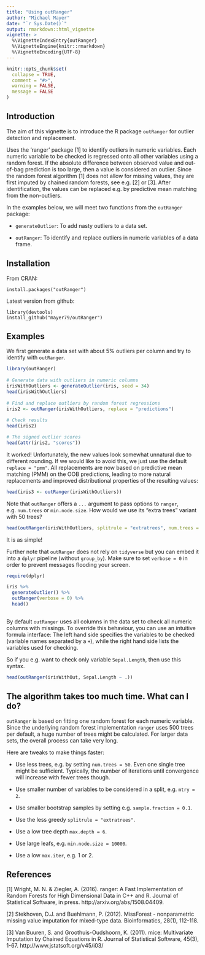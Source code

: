 ```yaml
---
title: "Using outRanger"
author: "Michael Mayer"
date: "`r Sys.Date()`"
output: rmarkdown::html_vignette
vignette: >
  %\VignetteIndexEntry{outRanger}
  %\VignetteEngine{knitr::rmarkdown}
  %\VignetteEncoding{UTF-8}
---
```


```r
knitr::opts_chunk$set(
  collapse = TRUE,
  comment = "#>",
  warning = FALSE,
  message = FALSE
)
```

## Introduction

The aim of this vignette is to introduce the R package `outRanger` for outlier detection and replacement.

Uses the 'ranger' package [1] to identify outliers in numeric variables. Each numeric variable to be checked is regressed onto all other variables using a random forest. If the absolute difference between observed value and out-of-bag prediction is too large, then a value is considered an outlier. Since the random forest algorithm [1] does not allow for missing values, they are first imputed by chained random forests, see e.g. [2] or [3]. After identification, the values can be replaced e.g. by predictive mean matching from the non-outliers.

In the examples below, we will meet two functions from the `outRanger` package:

- `generateOutlier`: To add nasty outliers to a data set.

- `outRanger`: To identify and replace outliers in numeric variables of a data frame.

## Installation

From CRAN:
```
install.packages("outRanger")
```

Latest version from github:
```
library(devtools)
install_github("mayer79/outRanger")
```

## Examples

We first generate a data set with about 5% outliers per column and try to identify with `outRanger`.

``` r
library(outRanger)
 
# Generate data with outliers in numeric columns
irisWithOutliers <- generateOutlier(iris, seed = 34)
head(irisWithOutliers)
 
# Find and replace outliers by random forest regressions
iris2 <- outRanger(irisWithOutliers, replace = "predictions")
 
# Check results
head(iris2)

# The signed outlier scores
head(attr(iris2, "scores"))

```

It worked! Unfortunately, the new values look somewhat unnatural due to different rounding. If we would like to avoid this, we just use the default `replace = "pmm"`. All replacements are now based on predictive mean matching (PMM) on the OOB predictions, leading to more natural replacements and improved distributional properties of the resulting values:

``` r
head(iris3 <- outRanger(irisWithOutliers))
```

Note that `outRanger` offers a `...` argument to pass options to `ranger`, e.g. `num.trees` or `min.node.size`. How would we use its "extra trees" variant with 50 trees?

``` r
head(outRanger(irisWithOutliers, splitrule = "extratrees", num.trees = 50))
```

It is as simple!

Further note that `outRanger` does not rely on `tidyverse` but you can embed it into a `dplyr` pipeline (without `group_by`). Make sure to set `verbose = 0` in order to prevent messages flooding your screen.

``` r
require(dplyr)

iris %>% 
  generateOutlier() %>% 
  outRanger(verbose = 0) %>% 
  head()
  
```

By default `outRanger` uses all columns in the data set to check all numeric columns with missings. To override this behaviour, you can use an intuitive formula interface: The left hand side specifies the variables to be checked (variable names separated by a `+`), while the right hand side lists the variables used for checking.

So if you e.g. want to check only variable `Sepal.Length`, then use this syntax.
``` r
head(outRanger(irisWithOut, Sepal.Length ~ .))

```

## The algorithm takes too much time. What can I do?

`outRanger` is based on fitting one random forest for each numeric variable. Since the underlying random forest implementation `ranger` uses 500 trees per default, a huge number of trees might be calculated. For larger data sets, the overall process can take very long.

Here are tweaks to make things faster:

- Use less trees, e.g. by setting `num.trees = 50`. Even one single tree might be sufficient. Typically, the number of iterations until convergence will increase with fewer trees though.

- Use smaller number of variables to be considered in a split, e.g. `mtry = 2`.

- Use smaller bootstrap samples by setting e.g. `sample.fraction = 0.1`.

- Use the less greedy `splitrule = "extratrees"`.

- Use a low tree depth `max.depth = 6`.

- Use large leafs, e.g. `min.node.size = 10000`.

- Use a low `max.iter`, e.g. 1 or 2.

## References
[1]  Wright, M. N. & Ziegler, A. (2016). ranger: A Fast Implementation of Random Forests for High Dimensional Data in C++ and R. Journal of Statistical Software, in press. http://arxiv.org/abs/1508.04409. 
 
[2]  Stekhoven, D.J. and Buehlmann, P. (2012). MissForest - nonparametric missing value imputation for mixed-type data. Bioinformatics, 28(1), 112-118.

[3]  Van Buuren, S. and Groothuis-Oudshoorn, K. (2011). mice: Multivariate Imputation by Chained Equations in R. Journal of Statistical Software, 45(3), 1-67. http://www.jstatsoft.org/v45/i03/
